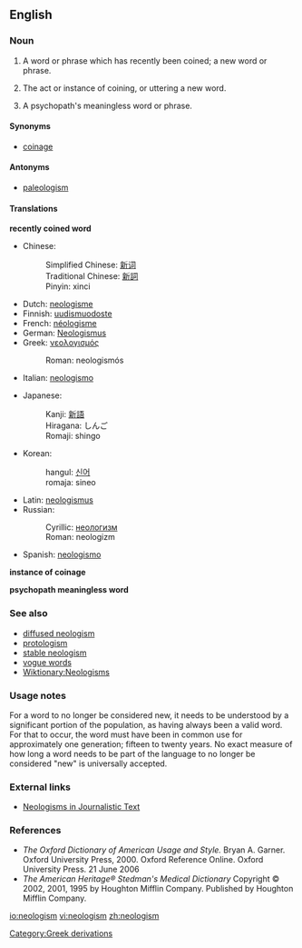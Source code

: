 ==English==

===Noun===
{{en-noun-reg-both}}

# A word or phrase which has recently been coined; a new word or phrase. 
# {{uncountable}} The act or instance of coining, or uttering a new word.
# A psychopath's meaningless word or phrase.

====Synonyms====
* [[coinage]]

====Antonyms====
* [[paleologism]]

====Translations====
'''recently coined word'''
{{top}}
*Chinese: 
*:Simplified Chinese: [[新词]]
*:Traditional Chinese: [[新詞]]
*:Pinyin: xinci
*Dutch: [[neologisme]] {{n}}
*Finnish: [[uudismuodoste]]
*French: [[néologisme]] {{m}}
*German: [[Neologismus]] {{m}}
*Greek: [[νεολογισμός]]
*:Roman: neologismós
*Italian: [[neologismo]] {{m}}
{{mid}}
*Japanese: 
*:Kanji: [[新語]]
*:Hiragana: しんご
*:Romaji: shingo
*Korean: 
*:hangul: [[신어]]
*:romaja: sineo
*Latin: [[neologismus]] {{m}}
*Russian: 
*:Cyrillic: [[неологизм]]
*:Roman: neologizm
*Spanish: [[neologismo]] {{m}}
{{bottom}}

'''instance of coinage'''
{{top}}
{{mid}}
{{bottom}}

'''psychopath meaningless word'''
{{top}}
{{mid}}
{{bottom}}

===See also===
* [[diffused neologism]]
* [[protologism]]
* [[stable neologism]]
* [[vogue word]]s
* [[Wiktionary:Neologisms]]

===Usage notes===
For a word to no longer be considered new, it needs to be understood by a significant portion of the population, as having always been a valid word.  For that to occur, the word must have been in common use for approximately one generation; fifteen to twenty years.  No exact measure of how long a word needs to be part of the language to no longer be considered "new" is universally accepted.

===External links===
* [http://rdues.uce.ac.uk/neologisms.shtml Neologisms in Journalistic Text]

===References===
*''The Oxford Dictionary of American Usage and Style.''  Bryan A. Garner. Oxford University Press, 2000. Oxford Reference Online. Oxford University Press.  21 June 2006
*''The American Heritage® Stedman's Medical Dictionary'' Copyright © 2002, 2001, 1995 by Houghton Mifflin Company. Published by Houghton Mifflin Company.

[[Category:Greek derivations]]

[[io:neologism]]
[[vi:neologism]]
[[zh:neologism]]